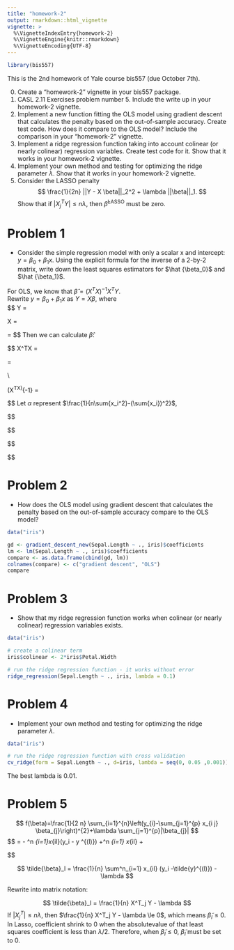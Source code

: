```yaml
---
title: "homework-2"
output: rmarkdown::html_vignette
vignette: >
  %\VignetteIndexEntry{homework-2}
  %\VignetteEngine{knitr::rmarkdown}
  %\VignetteEncoding{UTF-8}
---
```


```r
library(bis557)
```


This is the 2nd homework of Yale course bis557 (due October 7th).

0. Create a "homework-2" vignette in your bis557 package.
1. CASL 2.11 Exercises problem number 5. Include the write up in your homework-2 vignette.
2. Implement a new function fitting the OLS model using gradient descent that calculates the penalty based on the out-of-sample accuracy. Create test code. How does it compare to the OLS model? Include the comparison in your "homework-2" vignette.
3. Implement a ridge regression function taking into account colinear (or nearly colinear) regression variables. Create test code for it. Show that it works in your homework-2 vignette.
4. Implement your own method and testing for optimizing the ridge parameter $\lambda$. Show that it works in your homework-2 vignette.
5. Consider the LASSO penalty
$$
\frac{1}{2n} ||Y - X \beta||_2^2 + \lambda ||\beta||_1.
$$
Show that if $|X_j^TY| \leq n \lambda$, then $\widehat \beta^{\text{LASSO}}$ must be zero.



# Problem 1
- Consider the simple regression model with only a scalar x and intercept:
$y=\beta_0 + \beta_1x$. Using the explicit formula for the inverse of a 2-by-2 matrix, write down the least squares estimators for $\hat {\beta_0}$ and $\hat {\beta_1}$.

For OLS, we know that $\hat \beta = (X^TX)^{-1}X^TY$.  
Rewrite $y=\beta_0 + \beta_1x$ as $Y=X\beta$, where  
$$
Y = 
\left[
  \begin{matrix}
    y_1 \\
    y_2 \\
    \cdots \\
    y_n \\
  \end{matrix}
\right] 

\hspace{1cm}

X = 
\left[
  \begin{matrix}
    1 & x_{1} \\
    1 & x_{2} \\
    \cdots  & \cdots \\
    1 & x_{n} \\
  \end{matrix}
\right] 

\hspace{1cm}

\beta = 
\left[
  \begin{matrix}
    \beta_{0} \\
    \beta_{1} \\
  \end{matrix}
\right]
$$
Then we can calculate $\hat \beta$:

$$
X^TX = 
\left[
  \begin{matrix}
    1 & \cdots &1 \\
    x_1 & \cdots & x_n
  \end{matrix}
\right]

\left[
  \begin{matrix}
    1 & x_1 \\
    \cdots & \cdots \\
    1 & x_n
  \end{matrix}
\right]

=

\left[
  \begin{matrix}
    n & \sum{x_i} \\
    \sum{x_i} & \sum{x_i^2}
  \end{matrix}
\right]

\\

(X^TX)^{-1} =

\frac{1}{n\sum{x_i^2}-(\sum{x_i})^2}

\left[
  \begin{matrix}
    \sum{x_i^2} & -\sum{x_i} \\
    -\sum{x_i} & n
  \end{matrix}
\right]
$$
Let $\alpha$ represent $\frac{1}{n\sum{x_i^2}-(\sum{x_i})^2}$,

$$
\begin{aligned}

(X^TX)^{-1}X^T &= \alpha

\left[
  \begin{matrix}
    \sum{x_i^2} & -\sum{x_i} \\
    -\sum{x_i} & n
  \end{matrix}
\right]
\left[
  \begin{matrix}
    1 & \cdots &1 \\
    x_1 & \cdots & x_n
  \end{matrix}
\right]

\\

&= \alpha

\left[
  \begin{matrix}
    \sum{x_i^2}-(\sum{x_i})x_1 & \cdots & \sum{x_i^2}-(\sum{x_i})x_n \\
    -\sum{x_i}+nx_1 & \cdots & -\sum{x_i}+nx_n 
  \end{matrix}
\right]

\end{aligned}
$$

$$
\begin{aligned}
\beta &= (X^TX)^{-1}X^TY = \alpha

\left[
  \begin{matrix}
    \sum{x_i^2}-(\sum{x_i})x_1 & \cdots & \sum{x_i^2}-(\sum{x_i})x_n \\
    -\sum{x_i}+nx_1 & \cdots & -\sum{x_i}+nx_n 
  \end{matrix}
\right]

\left[
  \begin{matrix}
    y_1 \\
    y_2 \\
    \cdots \\
    y_n \\
  \end{matrix}
\right] 

\\

&= \frac{1}{n\sum{x_i^2}-(\sum{x_i})^2} 
\left[
  \begin{matrix}
    \sum{x_i^2}\sum{y_i}-\sum{x_i y_i}\sum{x_i} \\
    -\sum{x_i} \sum{y_i} + n \sum{x_i y_i}
  \end{matrix}
\right] 

\end{aligned}
$$

# Problem 2

- How does the OLS model using gradient descent that calculates the penalty based on the out-of-sample accuracy compare to the OLS model? 

```r
data("iris")

gd <- gradient_descent_new(Sepal.Length ~ ., iris)$coefficients
lm <- lm(Sepal.Length ~ ., iris)$coefficients
compare <- as.data.frame(cbind(gd, lm))
colnames(compare) <- c("gradient descent", "OLS")
compare

```

# Problem 3

- Show that my ridge regression function works when colinear (or nearly colinear) regression variables exists.

```r
data("iris")

# create a colinear term
iris$colinear <- 2*iris$Petal.Width

# run the ridge regression function - it works without error
ridge_regression(Sepal.Length ~ ., iris, lambda = 0.1)
```


# Problem 4

- Implement your own method and testing for optimizing the ridge parameter $\lambda$.

```r
data("iris")

# run the ridge regression function with cross validation
cv_ridge(form = Sepal.Length ~ ., d=iris, lambda = seq(0, 0.05 ,0.001))

```
The best lambda is 0.01.

# Problem 5

$$
f(\beta)=\frac{1}{2 n} \sum_{i=1}^{n}\left(y_{i}-\sum_{j=1}^{p} x_{i j} \beta_{j}\right)^{2}+\lambda \sum_{j=1}^{p}|\beta_{j}|
$$
$$
\frac{\partial f(\beta)}{\partial \beta_l}  =
-\frac{1}{n} \sum ^n _{i=1}x_{il}(y_i - \tilde y ^{(l)}) 
+\sum ^n _{i=1} x_{il} \tilde {\beta_l} + \lambda \alpha

$$

$$
\tilde{\beta}_l = \frac{1}{n} \sum^n_{i=1} x_{il} (y_i -\tilde{y}^{(l)}) - \lambda
$$

Rewrite into matrix notation:

$$
\tilde{\beta}_l = \frac{1}{n} X^T_j Y - \lambda
$$
If $|X^T_j| \le n\lambda$, then $\frac{1}{n} X^T_j Y - \lambda \le 0$, which means $\tilde \beta_l \le 0$. In Lasso, coefficient shrink to 0 when the absolutevalue of that least squares coefficient is less than $\lambda/2$. Therefore, when $\tilde \beta_l \le 0$, $\tilde \beta_l$ must be set to $0$.

